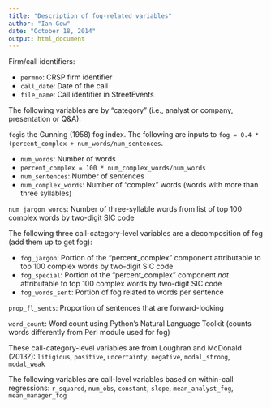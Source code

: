 ```yaml
---
title: "Description of fog-related variables"
author: "Ian Gow"
date: "October 18, 2014"
output: html_document
---
```


Firm/call identifiers:

* `permno`: CRSP firm identifier
* `call_date`: Date of the call
* `file_name`: Call identifier in StreetEvents

The following variables are by "category" (i.e., analyst or company, presentation or Q&A):

`fog`is the Gunning (1958) fog index. The following are inputs to `fog = 0.4 * (percent_complex + num_words/num_sentences`.

* `num_words`: Number of words
* `percent_complex = 100 * num_complex_words/num_words`
* `num_sentences`: Number of sentences
* `num_complex_words`: Number of "complex" words (words with more than three syllables)

`num_jargon_words`: Number of three-syllable words from list of top 100 complex words by two-digit SIC code

The following three call-category-level variables are a decomposition of fog (add them up to get fog):

* `fog_jargon`: Portion of the "percent_complex" component attributable to top 100 complex words by two-digit SIC code
* `fog_special`: Portion of the "percent_complex" component *not* attributable to top 100 complex words by two-digit SIC code
* `fog_words_sent`: Portion of fog related to words per sentence

`prop_fl_sents`: Proportion of sentences that are forward-looking

`word_count`: Word count using Python's Natural Language Toolkit (counts words differently from Perl module used for fog)

These call-category-level variables are from Loughran and McDonald (2013?):
`litigious`, `positive`, `uncertainty`, `negative`, `modal_strong`, `modal_weak`

The following variables are call-level variables based on within-call regressions:
`r_squared`, `num_obs`, `constant`, `slope`, `mean_analyst_fog`, `mean_manager_fog`

